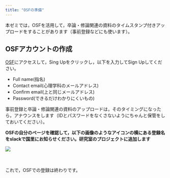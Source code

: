 ```yaml
---
title: "OSFの準備"
---
```


本ゼミでは，OSFを活用して，卒論・修論関連の資料のタイムスタンプ付きアップロードをすることがあります（事前登録などにも使います）。

## OSFアカウントの作成

<a href="https://osf.io/" target="_blank">OSF</a>にアクセスして，Sing Upをクリックし，以下を入力してSign Upしてください。

- Full name(指名)
- Contact email(心理学科のメールアドレス)
- Confirm email(上と同じメールアドレス)
- Password(できるだけわかりにくいもの)

事前登録と卒論・修論関連の資料のアップロードは，そのタイミングになったら，アナウンスをします（IDとパスワードをなくさないようにちゃんと保管をしておいてください）。

**OSFの自分のページを確認して，以下の画像のようなアイコンの横にある登録名をslackで国里にお知らせください。研究室のプロジェクトに追加します**


![](fig/osf_fig1.png)
<br />
<br />
<br />

これで，OSFでの登録は終わりです。
